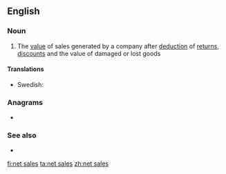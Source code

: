 ==English==

===Noun===
{{en-noun|head=[[net]] [[sales]]|-}}

# {{label|en|business}} The [[value]] of sales generated by a company after [[deduction]] of [[return]]s, [[discount]]s and the value of damaged or lost goods

====Translations====
{{trans-top|total sales less costumers' discounts etc.}}
{{trans-mid}}
* Swedish: {{t|sv|nettoomsättning|c}}
{{trans-bottom}}

===Anagrams===
* {{l|en|lateness}}

===See also===
* {{l|en|gross sales}}

[[fi:net sales]]
[[ta:net sales]]
[[zh:net sales]]